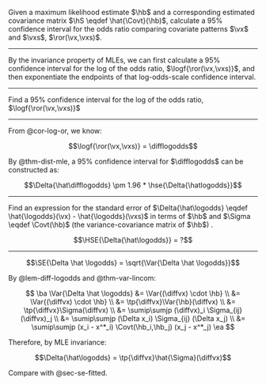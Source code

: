 :::{#exr-ci-OR}
Given
a maximum likelihood estimate $\hb$
and
a corresponding estimated covariance matrix 
$\hS \eqdef \hat{\Covt}(\hb)$, 
calculate a 95% confidence interval for the odds ratio 
comparing covariate patterns $\vx$ and $\vxs$, $\ror(\vx,\vxs)$.
:::

---

:::{#sol-ci-OR}
By the invariance property of MLEs,
we can first calculate a 95% confidence interval for the log of the odds ratio,
$\logf{\ror(\vx,\vxs)}$,
and then exponentiate the endpoints of that log-odds-scale confidence interval.
:::

---

:::{#exr-or-diff-logodds}

Find a 95% confidence interval for the log of the odds ratio,
$\logf{\ror(\vx,\vxs)}$

:::

---

:::{#sol-or-diff-logodds}

From @cor-log-or, we know:

$$\logf{\ror(\vx,\vxs)} = \difflogodds$$

By @thm-dist-mle,
a 95% confidence interval for $\difflogodds$
can be constructed as:

$$\Delta{\hat\difflogodds} \pm 1.96 * \hse{\Delta{\hatlogodds}}$$

:::

---

:::{#exr-se-diff-logodds}

::: notes
Find an expression for the standard error of
$\Delta{\hat\logodds} \eqdef \hat{\logodds}(\vx) - \hat{\logodds}(\vxs)$
in terms of $\hb$ and $\Sigma \eqdef \Covt(\hb)$ (the variance-covariance matrix of $\hb$) .
:::

$$\HSE{\Delta{\hat\logodds}} = ?$$

:::

---

:::{#sol-se-diff-logodds}

$$\SE{\Delta \hat \logodds} = \sqrt{\Var{\Delta \hat \logodds}}$$

By @lem-diff-logodds and @thm-var-lincom:

$$
\ba
\Var{\Delta \hat \logodds}
&=
\Var{(\diffvx) \cdot \hb}
\\
&= \Var{(\diffvx) \cdot \hb}
\\
&= \tp{\diffvx}\Var{\hb}(\diffvx)
\\
&= \tp{\diffvx}\Sigma(\diffvx)
\\
&= \sumip\sumjp (\diffvx)_i \Sigma_{ij} (\diffvx)_j
\\
&= \sumip\sumjp (\Delta x_i) \Sigma_{ij} (\Delta x_j)
\\
&= \sumip\sumjp (x_i - x^*_i) \Covt(\hb_i,\hb_j) (x_j - x^*_j)
\ea
$$

Therefore, by MLE invariance:

$$\Delta{\hat\logodds} = \tp{\diffvx}\hat{\Sigma}(\diffvx)$$


::: notes
Compare with @sec-se-fitted.

:::

:::
